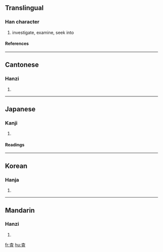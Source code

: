 {{see|查}}

==Translingual==
===Han character===
{{Han char|rn=75|rad=木|as=05|sn=9|four=|canj=木月一 (DBM)}}
# investigate, examine, seek into
====References====
{{Han ref|kx=0521.121|dkj=14643|hdz=21181.071|uh=67FB|ud=26619}}

----
==Cantonese==
===Hanzi===
{{yue-hanzi|jyut=|y=cha4}}
# {{defn|Cantonese}}

----
==Japanese==
===Kanji===
{{ja-kanji|grade=|rs=木05}}
# {{defn|Japanese}} 
====Readings====
{{ja-readings|on=[[さ]] (sa)|kun=[[しらべる]] (shiraberu)}}

----
==Korean==
===Hanja===
{{ko-hanja|hangeul=사|eumhun=[[사실할]] 사 (''sasirhal sa'')|rv=sa|mr=sa|y=sa}}
# {{defn|Korean}}

----
==Mandarin==
===Hanzi===
{{cmn-hanzi|pin=[[chá]] (cha2)|wg=ch'a<sup>2</sup>}}
# {{defn|Mandarin}}

[[fr:査]]
[[hu:査]]